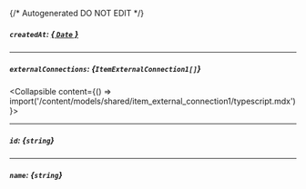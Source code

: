 {/* Autogenerated DO NOT EDIT  */}

##### `createdAt`: [*{ `Date` }*](https://developer.mozilla.org/en-US/docs/Web/JavaScript/Reference/Global_Objects/Date)

---
##### `externalConnections`: *{`ItemExternalConnection1[]`}*
<Collapsible content={() => import('/content/models/shared/item_external_connection1/typescript.mdx')}>
</Collapsible>

---
##### `id`: *{`string`}*

---
##### `name`: *{`string`}*

